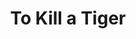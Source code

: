---
title: To Kill a Tiger
description: Ranjit, a farmer in India, takes on the fight of his life when he demands justice for his 13-year-old daughter, the victim of a brutal gang rape. His decision to support his daughter is virtually unheard of, and his journey unprecedented.
rating: PG
genre:
  - Documentary
length: 127m
cast:
  - Priyanka Chopra Jonas
  - Dev Patel
showtimes:
  - Nov 18th
  - Nov 20th - 2pm Matinee
poster: ./images/To_Kill_a_Tiger.jpg
trailer: https://www.youtube.com/watch?v=mC6-igJ_WWM
socialImage: ./images/To_Kill_a_Tiger.jpg
reelAlternative: true
---